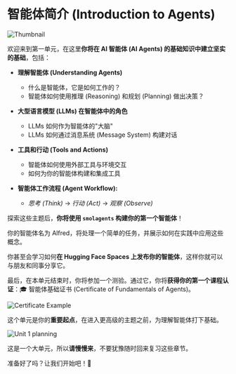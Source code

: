 # 智能体简介 (Introduction to Agents)
<img src="https://huggingface.co/datasets/agents-course/course-images/resolve/main/en/unit1/thumbnail.jpg" alt="Thumbnail"/>

欢迎来到第一单元，在这里**你将在 AI 智能体 (AI Agents) 的基础知识中建立坚实的基础**，包括：

* **理解智能体 (Understanding Agents)**
   * 什么是智能体，它是如何工作的？
   * 智能体如何使用推理 (Reasoning) 和规划 (Planning) 做出决策？

* **大型语言模型 (LLMs) 在智能体中的角色**
   * LLMs 如何作为智能体的"大脑"
   * LLMs 如何通过消息系统 (Message System) 构建对话

* **工具和行动 (Tools and Actions)**
   * 智能体如何使用外部工具与环境交互
   * 如何为你的智能体构建和集成工具

* **智能体工作流程 (Agent Workflow):**
   * *思考 (Think)* → *行动 (Act)* → *观察 (Observe)*

探索这些主题后，**你将使用 `smolagents` 构建你的第一个智能体**！

你的智能体名为 Alfred，将处理一个简单的任务，并展示如何在实践中应用这些概念。

你甚至会学习如何**在 Hugging Face Spaces 上发布你的智能体**，这样你就可以与朋友和同事分享它。

最后，在本单元结束时，你将参加一个测验。通过它，你将**获得你的第一个课程认证**：🎓 智能体基础证书 (Certificate of Fundamentals of Agents)。

<img src="https://huggingface.co/datasets/agents-course/course-images/resolve/main/en/unit1/certificate-example.jpg" alt="Certificate Example"/>

这个单元是你的**重要起点**，在进入更高级的主题之前，为理解智能体打下基础。

<img src="https://huggingface.co/datasets/agents-course/course-images/resolve/main/en/unit1/whiteboard-no-check.jpg" alt="Unit 1 planning"/>

这是一个大单元，所以**请慢慢来**，不要犹豫随时回来复习这些章节。

准备好了吗？让我们开始吧！🚀